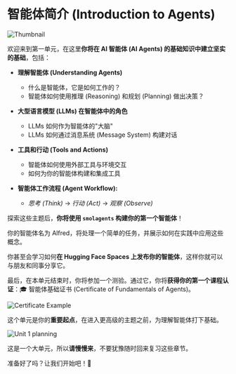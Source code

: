 # 智能体简介 (Introduction to Agents)
<img src="https://huggingface.co/datasets/agents-course/course-images/resolve/main/en/unit1/thumbnail.jpg" alt="Thumbnail"/>

欢迎来到第一单元，在这里**你将在 AI 智能体 (AI Agents) 的基础知识中建立坚实的基础**，包括：

* **理解智能体 (Understanding Agents)**
   * 什么是智能体，它是如何工作的？
   * 智能体如何使用推理 (Reasoning) 和规划 (Planning) 做出决策？

* **大型语言模型 (LLMs) 在智能体中的角色**
   * LLMs 如何作为智能体的"大脑"
   * LLMs 如何通过消息系统 (Message System) 构建对话

* **工具和行动 (Tools and Actions)**
   * 智能体如何使用外部工具与环境交互
   * 如何为你的智能体构建和集成工具

* **智能体工作流程 (Agent Workflow):**
   * *思考 (Think)* → *行动 (Act)* → *观察 (Observe)*

探索这些主题后，**你将使用 `smolagents` 构建你的第一个智能体**！

你的智能体名为 Alfred，将处理一个简单的任务，并展示如何在实践中应用这些概念。

你甚至会学习如何**在 Hugging Face Spaces 上发布你的智能体**，这样你就可以与朋友和同事分享它。

最后，在本单元结束时，你将参加一个测验。通过它，你将**获得你的第一个课程认证**：🎓 智能体基础证书 (Certificate of Fundamentals of Agents)。

<img src="https://huggingface.co/datasets/agents-course/course-images/resolve/main/en/unit1/certificate-example.jpg" alt="Certificate Example"/>

这个单元是你的**重要起点**，在进入更高级的主题之前，为理解智能体打下基础。

<img src="https://huggingface.co/datasets/agents-course/course-images/resolve/main/en/unit1/whiteboard-no-check.jpg" alt="Unit 1 planning"/>

这是一个大单元，所以**请慢慢来**，不要犹豫随时回来复习这些章节。

准备好了吗？让我们开始吧！🚀